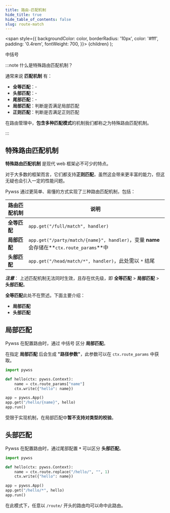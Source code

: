 ```yaml
---
title: 路由-匹配机制
hide_title: true
hide_table_of_contents: false
slug: route-match
---
```


  <span
    style={{
      backgroundColor: color,
      borderRadius: '10px',
      color: '#fff',
      padding: '0.4rem',
      fontWeight: 700,
    }}>
    {children}
  </span>
);

<Highlight color="red">中括号</Highlight>

:::note 什么是特殊路由匹配机制？

通常来说 **匹配机制** 有：
- **全等匹配**：-
- **头部匹配**：-
- **尾部匹配**：-
- **局部匹配**：判断是否满足局部匹配
- **正则匹配**：判断是否满足正则匹配

在路由管理中，**包含多种匹配模式**的机制我们都称之为特殊路由匹配机制。

:::

## 特殊路由匹配机制

**特殊路由匹配机制** 是现代 web 框架必不可少的特点。

对于大多数的框架而言，它们都支持**正则匹配**，虽然这会带来更丰富的能力，但这无疑也会引入一定的性能问题。

Pywss 通过更简单、易懂的方式实现了三种路由匹配机制，包括：

|路由匹配机制|说明|
|---|---|
|**全等匹配**|`app.get("/full/match", handler)`|
|**局部匹配**|`app.get("/party/match/{name}", handler)`，变量 **name** 会存储在**`ctx.route_params`**中|
|**头部匹配**|`app.get("/head/match/*", handler)`，此处需以 `*` 结尾|

**_注意_**：
上述匹配机制无法同时生效，且存在优先级，即 **全等匹配** > **局部匹配** > **头部匹配**。

**全等匹配**此处不在赘述。下面主要介绍：
- **局部匹配**
- **头部匹配**

## 局部匹配
Pywss 在配置路由时，通过 <Highlight color="red">中括号</Highlight> 区分 **局部匹配**。

在指定 **局部匹配** 后会生成 **"路径参数"**，此参数可以在 `ctx.route_params` 中获取。

```python title="获取路径参数"
import pywss

def hello(ctx: pywss.Context):
    name = ctx.route_params["name"]
    ctx.write({"hello": name})

app = pywss.App()
app.get("/hello/{name}", hello)
app.run()
```

受限于实现机制，在局部匹配中**暂不支持对类型的校验**。

## 头部匹配
Pywss 在配置路由时，通过尾部配置 **`*`** 可以区分 **头部匹配**。

```python title="头部匹配"
import pywss

def hello(ctx: pywss.Context):
    name = ctx.route.replace("/hello/", "", 1)
    ctx.write({"hello": name})

app = pywss.App()
app.get("/hello/*", hello)
app.run()
```
在此模式下，任意以 `/route/` 开头的路由均可以命中此路由。
